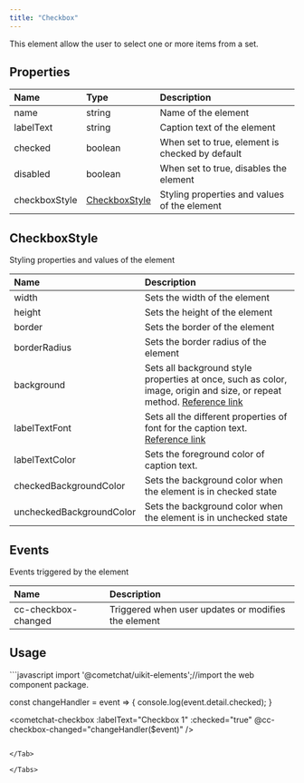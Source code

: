 ```yaml
---
title: "Checkbox"
---
```


This element allow the user to select one or more items from a set.

## Properties

| Name          | Type                                                       | Description                                     |
| :------------- | :---------------------------------------------------------- | :----------------------------------------------- |
| name          | string                                                     | Name of the element                             |
| labelText     | string                                                     | Caption text of the element                     |
| checked       | boolean                                                    | When set to true, element is checked by default |
| disabled      | boolean                                                    | When set to true, disables the element          |
| checkboxStyle | [CheckboxStyle](/web-elements/checkbox#checkboxstyle) | Styling properties and values of the element    |

## CheckboxStyle

Styling properties and values of the element

| Name                     | Description                                                                                                                                                                          |
| :------------------------ | :------------------------------------------------------------------------------------------------------------------------------------------------------------------------------------ |
| width                    | Sets the width of the element                                                                                                                                                        |
| height                   | Sets the height of the element                                                                                                                                                       |
| border                   | Sets the border of the element                                                                                                                                                       |
| borderRadius             | Sets the border radius of the element                                                                                                                                                |
| background               | Sets all background style properties at once, such as color, image, origin and size, or repeat method. [Reference link](https://developer.mozilla.org/en-US/docs/Web/CSS/background) |
| labelTextFont            | Sets all the different properties of font for the caption text. [Reference link](https://developer.mozilla.org/en-US/docs/Web/CSS/font)                                              |
| labelTextColor           | Sets the foreground color of caption text.                                                                                                                                           |
| checkedBackgroundColor   | Sets the background color when the element is in checked state                                                                                                                       |
| uncheckedBackgroundColor | Sets the background color when the element is in unchecked state                                                                                                                     |

## Events

Events triggered by the element

| Name                | Description                                         |
| :------------------- | :--------------------------------------------------- |
| cc-checkbox-changed | Triggered when user updates or modifies the element |

## Usage

<Tabs>
<Tab title="JavaScript">
```javascript
import '@cometchat/uikit-elements';//import the web component package.

const changeHandler = event => {
  console.log(event.detail.checked);
}

<cometchat-checkbox 
:labelText="Checkbox 1"
:checked="true"
@cc-checkbox-changed="changeHandler($event)" />
```

</Tab>

</Tabs>

